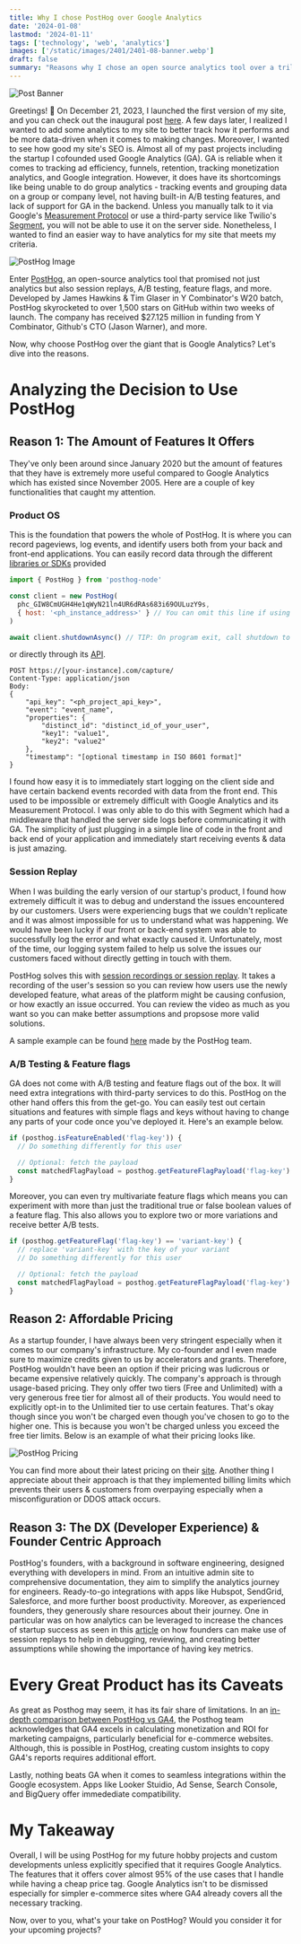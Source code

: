 ```yaml
---
title: Why I chose PostHog over Google Analytics
date: '2024-01-08'
lastmod: '2024-01-11'
tags: ['technology', 'web', 'analytics']
images: ['/static/images/2401/2401-08-banner.webp']
draft: false
summary: "Reasons why I chose an open source analytics tool over a trillion dollar company's battle-tested software."
---
```


![Post Banner](/static/images/2401/2401-08-banner.webp)

Greetings! 🚀 On December 21, 2023, I launched the first version of my site, and you can check out the inaugural post [here](https://francisaguilar.co/blog/231221-hello-world).
A few days later, I realized I wanted to add some analytics to my site to better track how it performs and be more data-driven when it comes to making changes.
Moreover, I wanted to see how good my site's SEO is. Almost all of my past projects including the startup I cofounded used Google Analytics (GA).
GA is reliable when it comes to tracking ad efficiency, funnels, retention, tracking monetization analytics, and Google integration.
However, it does have its shortcomings like being unable to do group analytics - tracking events and grouping data on a group or company level, not having built-in A/B testing features,
and lack of support for GA in the backend. Unless you manually talk to it via Google's [Measurement Protocol](https://developers.google.com/analytics/devguides/collection/protocol/ga4)
or use a third-party service like Twilio's [Segment](https://segment.com/), you will not be able to use it on the server side.
Nonetheless, I wanted to find an easier way to have analytics for my site that meets my criteria.

![PostHog Image](/static/images/2401/2401-08-posthog-image.webp)

Enter [PostHog](https://posthog.com/), an open-source analytics tool that promised not just analytics but also session replays, A/B testing, feature flags, and more.
Developed by James Hawkins & Tim Glaser in Y Combinator's W20 batch, PostHog skyrocketed to over 1,500 stars on GitHub within two weeks of launch.
The company has received $27.125 million in funding from Y Combinator, Github's CTO (Jason Warner), and more.

Now, why choose PostHog over the giant that is Google Analytics? Let's dive into the reasons.

# Analyzing the Decision to Use PostHog

## Reason 1: The Amount of Features It Offers

They've only been around since January 2020 but the amount of features that they have is extremely more useful compared to Google Analytics which has existed since November 2005.
Here are a couple of key functionalities that caught my attention.

### Product OS

This is the foundation that powers the whole of PostHog. It is where you can record pageviews, log events, and identify users both from your back and front-end applications.
You can easily record data through the different [libraries or SDKs](https://posthog.com/docs/getting-started/install?tab=sdks) provided

```javascript
import { PostHog } from 'posthog-node'

const client = new PostHog(
  phc_GIW8CmUGH4He1qWyN21ln4UR6dRAs683i69OULuzY9s,
  { host: '<ph_instance_address>' } // You can omit this line if using PostHog Cloud
)

await client.shutdownAsync() // TIP: On program exit, call shutdown to stop pending pollers and flush any remaining events
```

or directly through its [API](https://posthog.com/docs/getting-started/install?tab=api).

```http
POST https://[your-instance].com/capture/
Content-Type: application/json
Body:
{
    "api_key": "<ph_project_api_key>",
    "event": "event_name",
    "properties": {
        "distinct_id": "distinct_id_of_your_user",
        "key1": "value1",
        "key2": "value2"
    },
    "timestamp": "[optional timestamp in ISO 8601 format]"
}

```

I found how easy it is to immediately start logging on the client side and have certain backend events recorded with data from the front end.
This used to be impossible or extremely difficult with Google Analytics and its Measurement Protocol.
I was only able to do this with Segment which had a middleware that handled the server side logs before communicating it with GA.
The simplicity of just plugging in a simple line of code in the front and back end of your application and immediately start receiving events & data is just amazing.

### Session Replay

When I was building the early version of our startup's product, I found how extremely difficult it was to debug and understand the issues encountered by our customers.
Users were experiencing bugs that we couldn't replicate and it was almost impossible for us to understand what was happening.
We would have been lucky if our front or back-end system was able to successfully log the error and what exactly caused it.
Unfortunately, most of the time, our logging system failed to help us solve the issues our customers faced without directly getting in touch with them.

PostHog solves this with [session recordings or session replay](https://posthog.com/docs/session-replay).
It takes a recording of the user's session so you can review how users use the newly developed feature, what areas of the platform might be causing confusion, or how exactly an issue occurred.
You can review the video as much as you want so you can make better assumptions and propsose more valid solutions.

A sample example can be found [here](https://posthog.com/docs/session-replay/installation) made by the PostHog team.

### A/B Testing & Feature flags

GA does not come with A/B testing and feature flags out of the box. It will need extra integrations with third-party services to do this. PostHog on the other hand offers this from the get-go.
You can easily test out certain situations and features with simple flags and keys without having to change any parts of your code once you've deployed it. Here's an example below.

```javascript
if (posthog.isFeatureEnabled('flag-key')) {
  // Do something differently for this user

  // Optional: fetch the payload
  const matchedFlagPayload = posthog.getFeatureFlagPayload('flag-key')
}
```

Moreover, you can even try multivariate feature flags which means you can experiment with more than just the traditional true or false boolean values of a feature flag.
This also allows you to explore two or more variations and receive better A/B tests.

```javascript
if (posthog.getFeatureFlag('flag-key') == 'variant-key') {
  // replace 'variant-key' with the key of your variant
  // Do something differently for this user

  // Optional: fetch the payload
  const matchedFlagPayload = posthog.getFeatureFlagPayload('flag-key')
}
```

## Reason 2: Affordable Pricing

As a startup founder, I have always been very stringent especially when it comes to our company's infrastructure.
My co-founder and I even made sure to maximize credits given to us by accelerators and grants.
Therefore, PostHog wouldn't have been an option if their pricing was ludicrous or became expensive relatively quickly.
The company's approach is through usage-based pricing. They only offer two tiers (Free and Unlimited) with a very generous free tier for almost all of their products.
You would need to explicitly opt-in to the Unlimited tier to use certain features. That's okay though since you won't be charged even though you've chosen to go to the higher one.
This is because you won't be charged unless you exceed the free tier limits. Below is an example of what their pricing looks like.

![PostHog Pricing](/static/images/2401/2401-08-posthog-pricing.webp)

You can find more about their latest pricing on their [site](https://posthog.com/pricing).
Another thing I appreciate about their approach is that they implemented billing limits which prevents their users & customers from overpaying especially when a misconfiguration or DDOS attack occurs.

## Reason 3: The DX (Developer Experience) & Founder Centric Approach

PostHog's founders, with a background in software engineering, designed everything with developers in mind.
From an intuitive admin site to comprehensive documentation, they aim to simplify the analytics journey for engineers.
Ready-to-go integrations with apps like Hubspot, SendGrid, Salesforce, and more further boost productivity.
Moreover, as experienced founders, they generously share resources about their journey.
One in particular was on how analytics can be leveraged to increase the chances of startup success as seen in this [article](https://posthog.com/founders/early-stage-analytics) on how founders can make use of session replays to help in debugging, reviewing, and creating better assumptions while showing the importance of having key metrics.

# Every Great Product has its Caveats

As great as Posthog may seem, it has its fair share of limitations.
In an [in-depth comparison between PostHog vs GA4](https://posthog.com/blog/posthog-vs-ga4), the Posthog team acknowledges that GA4 excels in calculating monetization and ROI for marketing campaigns, particularly beneficial for e-commerce websites.
Although, this is possible in PostHog, creating custom insights to copy GA4's reports requires additional effort.

Lastly, nothing beats GA when it comes to seamless integrations within the Google ecosystem. Apps like Looker Stuidio, Ad Sense, Search Console, and BigQuery offer immedediate compatibility.

# My Takeaway

Overall, I will be using PostHog for my future hobby projects and custom developments unless explicitly specified that it requires Google Analytics.
The features that it offers cover almost 95% of the use cases that I handle while having a cheap price tag.
Google Analytics isn't to be dismissed especially for simpler e-commerce sites where GA4 already covers all the necessary tracking.

Now, over to you, what's your take on PostHog? Would you consider it for your upcoming projects?

